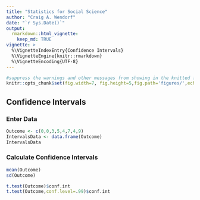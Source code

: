 ```yaml
---
title: "Statistics for Social Science"
author: "Craig A. Wendorf"
date: "`r Sys.Date()`"
output: 
  rmarkdown::html_vignette:
    keep_md: TRUE
vignette: >
  %\VignetteIndexEntry{Confidence Intervals}
  %\VignetteEngine{knitr::rmarkdown}
  %\VignetteEncoding{UTF-8}
---
```


```r
#suppress the warnings and other messages from showing in the knitted file.
knitr::opts_chunk$set(fig.width=7, fig.height=5,fig.path='figures/',echo=TRUE,warning=FALSE,message=FALSE)
```

## Confidence Intervals

### Enter Data

```r
Outcome <- c(0,0,3,5,4,7,4,9)
IntervalsData <- data.frame(Outcome)
IntervalsData
```

### Calculate Confidence Intervals

```r
mean(Outcome)
sd(Outcome)

t.test(Outcome)$conf.int
t.test(Outcome,conf.level=.99)$conf.int
```

